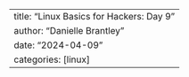 ---
title: "Linux Basics for Hackers: Day 9"
author: "Danielle Brantley"
date: "2024-04-09"
categories: [linux]
---